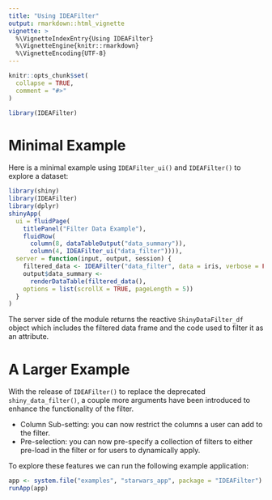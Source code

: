 ```yaml
---
title: "Using IDEAFilter"
output: rmarkdown::html_vignette
vignette: >
  %\VignetteIndexEntry{Using IDEAFilter}
  %\VignetteEngine{knitr::rmarkdown}
  %\VignetteEncoding{UTF-8}
---
```


```r
knitr::opts_chunk$set(
  collapse = TRUE,
  comment = "#>"
)
```

```r
library(IDEAFilter)
```

# Minimal Example

Here is a minimal example using `IDEAFilter_ui()` and `IDEAFilter()` to explore a dataset:
```r
library(shiny)
library(IDEAFilter)
library(dplyr)
shinyApp(
  ui = fluidPage(
    titlePanel("Filter Data Example"),
    fluidRow(
      column(8, dataTableOutput("data_summary")),
      column(4, IDEAFilter_ui("data_filter")))),
  server = function(input, output, session) {
    filtered_data <- IDEAFilter("data_filter", data = iris, verbose = FALSE)
    output$data_summary <- 
      renderDataTable(filtered_data(), 
    options = list(scrollX = TRUE, pageLength = 5))
  }
)
```
The server side of the module returns the reactive `ShinyDataFilter_df` object which includes the filtered data frame and the code used to filter it as an attribute.

# A Larger Example

With the release of `IDEAFilter()` to replace the deprecated `shiny_data_filter()`, a couple more arguments have been introduced to enhance the functionality of the filter.

* Column Sub-setting: you can now restrict the columns a user can add to the filter.
* Pre-selection: you can now pre-specify a collection of filters to either pre-load in the filter or for users to dynamically apply.

To explore these features we can run the following example application:

```r
app <- system.file("examples", "starwars_app", package = "IDEAFilter")
runApp(app)
```